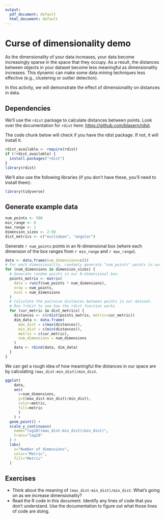 ```yaml
---
output:
  pdf_document: default
  html_document: default
---
```


# Curse of dimensionality demo

As the dimensionality of your data increases, your data become increasingly sparse in the space that they occupy.
As a result, the distances between objects in your dataset become less meaningful as dimensionality increases.
This dynamic can make some data mining techniques less effective (e.g., clustering or outlier detection).

In this activity, we will demonstrate the effect of dimensionality on distances in data.

## Dependencies

We'll use the `rdist` package to calculate distances between points.
Look over the documentation for `rdist` here: <https://github.com/blasern/rdist>.

The code chunk below will check if you have the rdist package. If not, it will install it.

```r
rdist_available <- require(rdist)
if (!rdist_available) {
  install.packages("rdist")
}
library(rdist)
```

We'll also use the following libraries (if you don't have these, you'll need to install them):

```r
library(tidyverse)
```

## Generate example data

```r
num_points <- 500
min_range <- 0
max_range <- 1
dimension_sizes <- 2:50
dist_metrics <- c("euclidean", "angular")
```

Generate `r num_points` points in an N-dimensional box (where each dimension of the box ranges from `r min_range` and `r max_range`).

```r
data <- data.frame(num_dimensions=c())
# For each dimensionality, randomly generate "num_points" points in our rectangle.
for (num_dimensions in dimension_sizes) {
  # Generate random points in our N-dimensional box.
  points_matrix <- matrix(
    data = runif(num_points * num_dimensions),
    nrow = num_points,
    ncol = num_dimensions
  )
  # Calculate the pairwise distances between points in our dataset.
  # Run ?rdist to see how the rdist function works
  for (cur_metric in dist_metrics) {
    distances <- c(rdist(points_matrix, metric=cur_metric))
    dim_data <- data.frame(
      max_dist = c(max(distances)),
      min_dist = c(min(distances)),
      metric = c(cur_metric),
      num_dimensions = num_dimensions
    )
    data <- rbind(data, dim_data)
  }
}
```

We can get a rough idea of how meaningful the distances in our space are by calculating
`(max_dist-min_dist)/min_dist`.

```r
ggplot(
    data,
    aes(
      x=num_dimensions,
      y=((max_dist-min_dist)/min_dist),
      color=metric,
      fill=metric
      )
    ) +
  geom_point() +
  scale_y_continuous(
    name="log10((max_dist-min_dist)/min_dist)",
    trans="log10"
  ) +
  labs(
    x="Number of dimensions",
    color="Metric",
    fill="Metric"
  )
```

## Exercises

- Think about the meaning of `(max_dist-min_dist)/min_dist`. What's going on as we increase dimensionality?
- Read the R code in this document. Identify any lines of code that you don't understand. Use the documentation to figure out what those lines of code are doing.